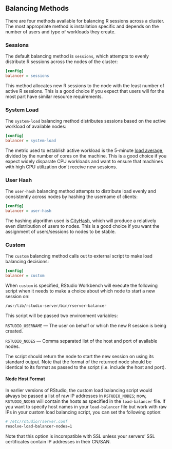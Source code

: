 ## Balancing Methods

There are four methods available for balancing R sessions across a cluster. The most appropriate method is installation specific and depends on the number of users and type of workloads they create.

### Sessions

The default balancing method is `sessions`, which attempts to evenly distribute R sessions across the nodes of the cluster:

```ini
[config]
balancer = sessions
```

This method allocates new R sessions to the node with the least number of active R sessions. This is a good choice if you expect that users will for the most part have similar resource requirements.

### System Load

The `system-load` balancing method distributes sessions based on the active workload of available nodes:

```ini
[config]
balancer = system-load
```

The metric used to establish active workload is the 5-minute [load average](http://en.wikipedia.org/wiki/Load_\(computing\)), divided by the number of cores on the machine. This is a good choice if you expect widely disparate CPU workloads and want to ensure that machines with high CPU utilization don't receive new sessions.

### User Hash

The `user-hash` balancing method attempts to distribute load evenly and consistently across nodes by hashing the username of clients:

```ini
[config]
balancer = user-hash
```

The hashing algorithm used is [CityHash](http://en.wikipedia.org/wiki/CityHash), which will produce a relatively even distribution of users to nodes. This is a good choice if you want the assignment of users/sessions to nodes to be stable.

### Custom

The `custom` balancing method calls out to external script to make load balancing decisions:

```ini
[config]
balancer = custom
```

When `custom` is specified, RStudio Workbench will execute the following script when it needs to make a choice about which node to start a new session on:

```bash
/usr/lib/rstudio-server/bin/rserver-balancer
```

This script will be passed two environment variables:

`RSTUDIO_USERNAME` --- The user on behalf or which the new R session is being created.

`RSTUDIO_NODES` --- Comma separated list of the host and port of available nodes.

The script should return the node to start the new session on using its standard output. Note that the format of the returned node should be identical to its format as passed to the script (i.e. include the host and port).

#### Node Host Format

In earlier versions of RStudio, the custom load balancing script would always be passed a list of raw IP addresses in `RSTUDIO_NODES`; now, `RSTUDIO_NODES` will contain the hosts as specified in the `load-balancer` file.  If you want to specify host names in your `load-balancer` file but work with raw IPs in your custom load balancing script, you can set the following option:

```bash
# /etc/rstudio/rserver.conf
resolve-load-balancer-nodes=1
```

Note that this option is incompatible with SSL unless your servers' SSL certificates contain IP addresses in their CN/SAN.
